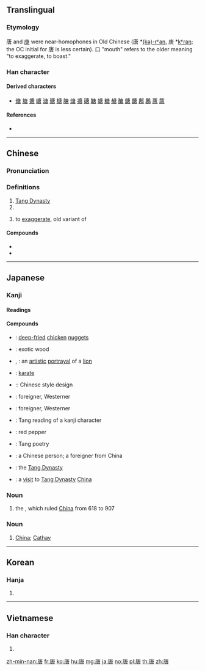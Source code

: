 ==Translingual==

===Etymology===
{{Han compound|庚|口|c1=p|c2=s|t2=mouth|ls=psc}}

唐 and [[庚]] were near-homophones in Old Chinese (唐 *[[w:International Phonetic Alphabet|(kə)-rˤaŋ]], 庚 *[[w:International Phonetic Alphabet|kˤraŋ]]; the OC initial for 唐 is less certain). 口 "mouth" refers to the older meaning "to exaggerate, to boast."

===Han character===
{{Han char|rn=30|rad=口|as=07|sn=10|four=00267|canj=ILR|ids=⿸广⿱肀口}}

====Derived characters====
* [[傏]] [[塘]] [[搪]] [[嵣]] [[溏]] [[瑭]] [[榶]] [[膅]] [[煻]] [[禟]] [[磄]] [[瞊]] [[螗]] [[糖]] [[赯]] [[醣]] [[鎕]] [[餹]] [[鄌]] [[鶶]] [[蓎]] [[篖]]

====References====
* {{Han ref|kx=0192.120|dkj=03709|dj=0411.200|hdz=10633.050|uh=5510|ud=21776|bh=ADF0|bd=44528}}

----

==Chinese==
{{zh-forms}}

===Pronunciation===
{{zh-pron
|m=táng,Táng
|c=tong4
|h=pfs=thòng/Thòng
|md=dòng/Dòng
|mn=tn̂g/Tn̂g
|w=3daan
|mc=y
|oc=y
|ma=
|cat=pn,v
}}

===Definitions===
{{zh-hanzi}}

# [[w:Tang Dynasty|Tang Dynasty]]
# {{surname|lang=zh}}
# {{lb|zh|archaic}} to [[exaggerate]], old variant of {{zh-l|螗}}

====Compounds====
* {{zh-l|半唐番|half Chinese" person}}
* {{zh-l|唐人街|Chinatown}}

----

==Japanese==

===Kanji===
{{ja-kanji|grade=c|rs=口07}}

====Readings====
{{ja-readings
|goon=[[どう]] (dō)
|kanon=[[とう]] (tō)
|kun=[[から]] (kara), [[もろこし]] (morokoshi) {{non-joyo-reading}}
|nanori=[[かろ]] (karo), [[たん]] (tan)
}}

====Compounds====
{{der-top|Compounds}}
* {{ja-r|唐揚げ|からあげ}}: [[deep-fried]] [[chicken]] [[nugget]]s
* {{ja-r|唐木|からき}}: exotic wood
* {{ja-r|唐獅子|からじし}}, {{ja-r|唐獅子|からしし}}: an [[artistic]] [[portrayal]] of a [[lion]]
* {{ja-r|唐手|からて}}: [[karate]]
* {{ja-r|唐様|からよう}}:: Chinese style design
* {{ja-r|毛唐|けとう}}: foreigner, Westerner
* {{ja-r|毛唐人|けとうじん}}: foreigner, Westerner
* {{ja-r|唐音|とうおん}}: Tang reading of a kanji character
* {{ja-r|唐辛子|とうがらし}}: red pepper
* {{ja-r|唐詩|とうし}}: Tang poetry
* {{ja-r|唐人|とうじん}}: a Chinese person; a foreigner from China
* {{ja-r|唐朝|とうちょう}}: the [[Tang Dynasty]]
* {{ja-r|入唐|にっとう}}: a [[visit]] to [[Tang Dynasty]] [[China]]
{{der-bottom}}

===Noun===
{{ja-noun|とう|hhira=たう}}

# the {{w|Tang Dynasty}}, which ruled [[China]] from 618 to 907

===Noun===
{{ja-noun|から}}

# {{lb|ja|formal|dated}} [[China]]; [[Cathay]]

----

==Korean==

===Hanja===
{{ko-hanja|hangeul=당|mr=tang}}

# {{defn|lang=ko|sort=口07}}

----

==Vietnamese==

===Han character===
{{vi-hantu|[[đường]], [[đằng]], [[đàng]], [[giềng]]|rs=口07}}

# {{defn|lang=vi|sort=口07}}

[[zh-min-nan:唐]]
[[fr:唐]]
[[ko:唐]]
[[hu:唐]]
[[mg:唐]]
[[ja:唐]]
[[no:唐]]
[[pl:唐]]
[[th:唐]]
[[zh:唐]]